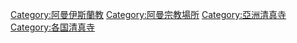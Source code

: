 {{Commons category|Mosques in Oman}}

[[Category:阿曼伊斯蘭教|Category:阿曼伊斯蘭教]]
[[Category:阿曼宗教場所|Category:阿曼宗教場所]]
[[Category:亞洲清真寺|Category:亞洲清真寺]]
[[Category:各国清真寺|Category:各国清真寺]]